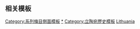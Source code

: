 {{sidebar  with collapsible lists
| name = 立陶宛历史
| bodyclass = vcard plainlist
| wraplinks = true
| title = {{region history sidebar title
 | region = 立陶宛
 | image = [[File:Atlas Van der Hagen-KW1049B10 039-MAGNI DVCATVS LITHVANIAE, et Regionum Adiacentium exacta Descriptio ....jpeg|150px|MAGNI DVCATVS LITHVANIAE, et Regionum Adiacentium exacta Descriptio]]
}}
| headingstyle = background:#eee
|list1title = 史前
|list1 =
* {{le|昆達文化|Kunda culture}}
* [[納爾瓦文化]]
* {{le|尼曼文化|Neman culture}}
* [[繩紋器文化]]
* [[波羅的人|波罗的部落]]
* [[琥珀之路]] / [[埃斯蒂人]]
* [[立陶宛本部]]
|list2title  = 中世纪
|list2 =
*[[立陶宛大公國]]
*[[立陶宛歷史 (1219–1295)|大公國早期]]
*[[立陶宛王國]]
*[[雅蓋隆王朝時期的波蘭|雅蓋隆王朝時期]]
|list3title = {{le|波蘭近代早期歷史 (1569年－1795年)|History of Poland in the Early Modern era (1569–1795)|近代}}
|list3 =
*[[波蘭立陶宛聯邦歷史 (1569年－1648年)|選舉君主制]]
*{{le|波蘭立陶宛聯邦歷史 (1648年－1764年)|History of the Polish–Lithuanian Commonwealth (1648–1764)|大洪水時代與衰落}}
*{{le|波蘭立陶宛聯邦歷史 (1764年－1795年)|History of the Polish–Lithuanian Commonwealth (1764–95)|第三次瓜分}}
*[[波蘭立陶宛聯邦]]
*[[瓜分波蘭|瓜分波蘭立陶宛聯邦]]
|list4title = 现代
|list4 =
*[[維爾紐斯省|俄罗斯统治]]
*[[立陶宛王國 (1918年)|立陶宛王国]]
*[[立陶宛獨立戰爭|独立战争]]
*{{le|立陶宛–蘇聯戰爭|Lithuanian–Soviet War}}
*[[立陶宛獨立法案|宣布獨立]] 
*{{le|蘇聯佔領波羅的海國家 (1940年)|Soviet occupation of the Baltic states (1940)|1940年蘇聯佔領時期}}
*[[納粹德國佔領波羅的海國家|德國佔領時期]]
*{{le|蘇聯佔領波羅的海國家 (1944年)|Soviet occupation of the Baltic states (1944)|1944年蘇聯佔領時期}}
*[[立陶宛蘇維埃社會主義共和國]]
*[[立陶宛復國法案|恢復獨立]]
*[[一月事件]]
*[[立陶宛共和國]]
|list5title = 其他话题
|list5 =
*[[立陶宛國名]]<br>[[立陶宛國徽]]
*[[立陶宛早期公爵列表]]<br>[[立陶宛統治者列表]]

| content6style = padding:0.2em; border-top:#aaa 1px solid;
| content6 = [[立陶宛历史|'''时间轴''']]
| belowstyle = border-top:#aaa 1px solid; border-bottom:#aaa 1px solid;
| below = {{portal-inline|立陶宛|size=tiny}}

}}
<noinclude>
== 相关模板 ==
{{欧洲各国历史模板}}

[[Category:系列條目側面模板]]
[[Category:立陶宛历史|*]]
[[Category:立陶宛模板| ]]
[[Category:立陶宛歷史模板]]
[[Category:各國歷史導航模板|Lithuania]]
</noinclude>